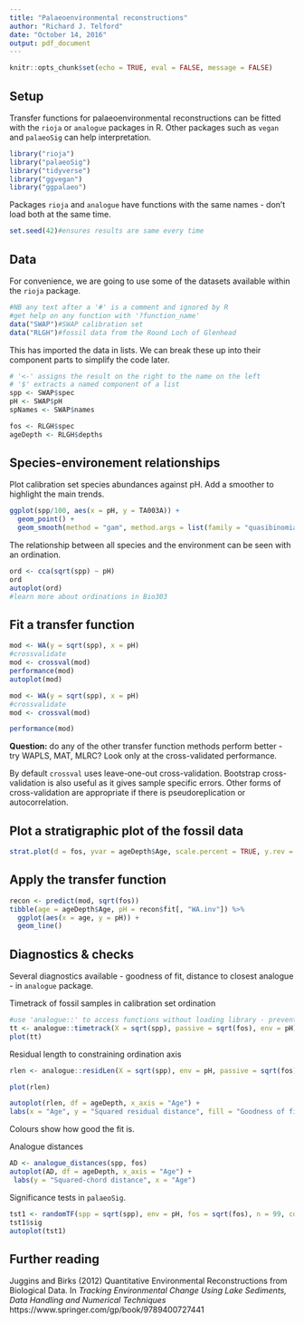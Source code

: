 ```yaml
---
title: "Palaeoenvironmental reconstructions"
author: "Richard J. Telford"
date: "October 14, 2016"
output: pdf_document
---
```


```r
knitr::opts_chunk$set(echo = TRUE, eval = FALSE, message = FALSE)
```

## Setup

Transfer functions for palaeoenvironmental reconstructions can be fitted with the `rioja` or `analogue` packages in R. Other packages such as `vegan` and `palaeoSig` can help interpretation.


```r
library("rioja")
library("palaeoSig")
library("tidyverse")
library("ggvegan")
library("ggpalaeo")
```

Packages `rioja` and `analogue` have functions with the same names - don't load both at the same time.

```r
set.seed(42)#ensures results are same every time
```

## Data

For convenience, we are going to use some of the datasets available within the `rioja` package.

```r
#NB any text after a '#' is a comment and ignored by R 
#get help on any function with '?function_name' 
data("SWAP")#SWAP calibration set
data("RLGH")#fossil data from the Round Loch of Glenhead
```

This has imported the data in lists. We can break these up into their component parts to simplify the code later.

```r
# '<-' assigns the result on the right to the name on the left
# '$' extracts a named component of a list
spp <- SWAP$spec
pH <- SWAP$pH
spNames <- SWAP$names

fos <- RLGH$spec
ageDepth <- RLGH$depths
```

## Species-environement relationships 

Plot calibration set species abundances against pH. Add a smoother to highlight the main trends.

```r
ggplot(spp/100, aes(x = pH, y = TA003A)) + 
  geom_point() +
  geom_smooth(method = "gam", method.args = list(family = "quasibinomial"))

```

The relationship between all species and the environment can be seen with an ordination.

```r
ord <- cca(sqrt(spp) ~ pH)
ord
autoplot(ord)
#learn more about ordinations in Bio303
```


## Fit a transfer function


```r
mod <- WA(y = sqrt(spp), x = pH)
#crossvalidate
mod <- crossval(mod)
performance(mod)
autoplot(mod)
```
```r
mod <- WA(y = sqrt(spp), x = pH)
#crossvalidate
mod <- crossval(mod)
```
```r
performance(mod)
```

**Question:** do any of the other transfer function methods perform better - try WAPLS, MAT, MLRC? Look only at the cross-validated performance. 

By default `crossval` uses leave-one-out cross-validation. Bootstrap cross-validation is also useful as it gives sample specific errors. Other forms of cross-validation are appropriate if there is pseudoreplication or autocorrelation.

## Plot a stratigraphic plot of the fossil data

```r
strat.plot(d = fos, yvar = ageDepth$Age, scale.percent = TRUE, y.rev = TRUE)
```

## Apply the transfer function

```r
recon <- predict(mod, sqrt(fos))
tibble(age = ageDepth$Age, pH = recon$fit[, "WA.inv"]) %>% 
  ggplot(aes(x = age, y = pH)) + 
  geom_line()
```

## Diagnostics & checks

Several diagnostics available - goodness of fit, distance to closest analogue - in `analogue` package.

Timetrack of fossil samples in calibration set ordination
```r
#use 'analogue::' to access functions without loading library - prevents name conflicts with rioja
tt <- analogue::timetrack(X = sqrt(spp), passive = sqrt(fos), env = pH) 
plot(tt)
```

Residual length to constraining ordination axis
```r
rlen <- analogue::residLen(X = sqrt(spp), env = pH, passive = sqrt(fos))

plot(rlen)

autoplot(rlen, df = ageDepth, x_axis = "Age") +
labs(x = "Age", y = "Squared residual distance", fill = "Goodness of fit")
```
Colours show how good the fit is.

Analogue distances

```r
AD <- analogue_distances(spp, fos)
autoplot(AD, df = ageDepth, x_axis = "Age") +
 labs(y = "Squared-chord distance", x = "Age")
```


Significance tests in `palaeoSig`.

```r
tst1 <- randomTF(spp = sqrt(spp), env = pH, fos = sqrt(fos), n = 99, col = 1, fun = WA)
tst1$sig
autoplot(tst1)
```

## Further reading

Juggins and Birks (2012) Quantitative Environmental Reconstructions from Biological Data. In _Tracking Environmental Change Using Lake Sediments, Data Handling and Numerical Techniques_ https://www.springer.com/gp/book/9789400727441



